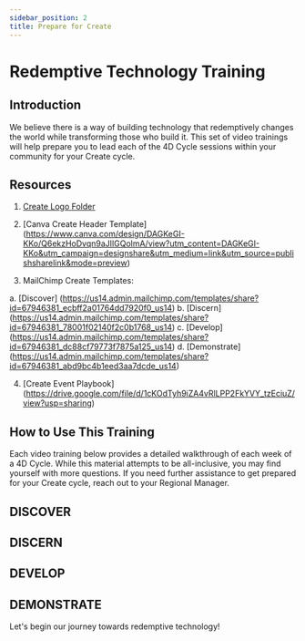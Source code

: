 ```yaml
---
sidebar_position: 2
title: Prepare for Create
---
```


# Redemptive Technology Training

## Introduction

We believe there is a way of building technology that redemptively changes the world while transforming those who build it. This set of video trainings will help prepare you to lead each of the 4D Cycle sessions within your community for your Create cycle.

## Resources

1. [Create Logo Folder](https://drive.google.com/drive/folders/1Ahi0q-FOlcY-fPrXEJoXzNRXhNqG9iMv?usp=drive_link)  
2. [Canva Create Header Template] (https://www.canva.com/design/DAGKeGI-KKo/Q6ekzHoDvqn9aJIlGQolmA/view?utm_content=DAGKeGI-KKo&utm_campaign=designshare&utm_medium=link&utm_source=publishsharelink&mode=preview)

3. MailChimp Create Templates:

  a. [Discover] (https://us14.admin.mailchimp.com/templates/share?id=67946381_ecbff2a01764dd7920f0_us14)
  b. [Discern] (https://us14.admin.mailchimp.com/templates/share?id=67946381_78001f02140f2c0b1768_us14)
  c. [Develop] (https://us14.admin.mailchimp.com/templates/share?id=67946381_dc88cf79773f7875a125_us14)
  d. [Demonstrate] (https://us14.admin.mailchimp.com/templates/share?id=67946381_abd9bc4b1eed3aa7dcde_us14)

4. [Create Event Playbook] (https://drive.google.com/file/d/1cKOdTyh9iZA4vRlLPP2FkYVY_tzEciuZ/view?usp=sharing)

## How to Use This Training

Each video training below provides a detailed walkthrough of each week of a 4D Cycle. While this material attempts to be all-inclusive, you may find yourself with more questions. If you need further assistance to get prepared for your Create cycle, reach out to your Regional Manager.

## DISCOVER
<div className={styles.videos}>
  <YouTubeVideo id="lT7xIHBhg8" title="FaithTech Create 4D Training - Week 1: Discover" />
</div>

## DISCERN
<div className={styles.videos}>
  <YouTubeVideo id="bqZw9gXSidQ" title="FaithTech Create 4D Training - Week 2: Discern" />
</div>

## DEVELOP
<div className={styles.videos}>
  <YouTubeVideo id="2s3SmnxRmJ8" title="FaithTech Create 4D Training Week 3: Develop" />
</div>

## DEMONSTRATE
<div className={styles.videos}>
  <YouTubeVideo id="NCdcAV-9OB4" title="FaithTech Create 4D Training - Week 4: Demonstrate" />
</div>

Let's begin our journey towards redemptive technology!

